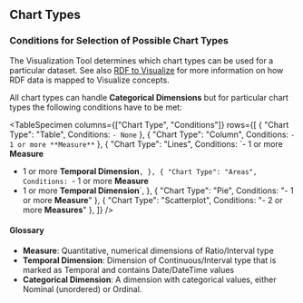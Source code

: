 ## Chart Types

### Conditions for Selection of Possible Chart Types

The Visualization Tool determines which chart types can be used for a particular dataset.
See also [RDF to Visualize](/docs#/charts/rdf-to-visualize) for more information on how RDF data is mapped
to Visualize concepts.

All chart types can handle **Categorical Dimensions** but for particular chart types the following conditions have to be met:

<TableSpecimen
  columns={["Chart Type", "Conditions"]}
  rows={[
    { "Chart Type": "Table", Conditions: `- None` },
    { "Chart Type": "Column", Conditions: `- 1 or more **Measure**` },
    {
      "Chart Type": "Lines",
      Conditions: `- 1 or more **Measure**
- 1 or more **Temporal Dimension**`,
    },
    {
      "Chart Type": "Areas",
      Conditions: `- 1 or more **Measure**
- 1 or more **Temporal Dimension**`,
    },
    { "Chart Type": "Pie", Conditions: "- 1 or more **Measure**" },
    { "Chart Type": "Scatterplot", Conditions: "- 2 or more **Measures**" },
  ]}
/>

#### Glossary

- **Measure**: Quantitative, numerical dimensions of Ratio/Interval type
- **Temporal Dimension**: Dimension of Continuous/Interval type that is marked as Temporal and contains Date/DateTime values
- **Categorical Dimension**: A dimension with categorical values, either Nominal (unordered) or Ordinal.
